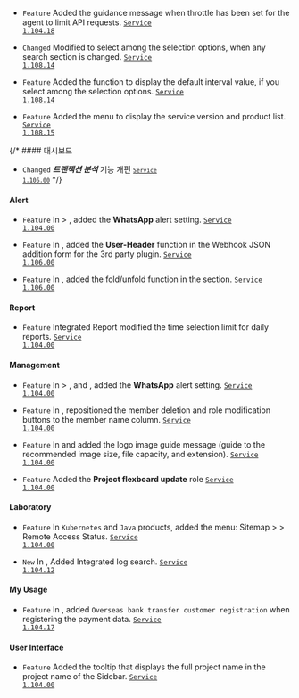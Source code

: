 - <code class="Feature">Feature</code> Added the guidance message when throttle has been set for the agent to limit API requests. <code class='changelog-service'><a href="../release-notes/service/service-1_104_x">Service 1.104.18​</a></code>

- <code class="Changed">Changed</code> Modified to select <Cmdname sid="default" className="uitext" /> among the <Cmdname sid="interval" className="uitext" /> selection options, when any <Cmdname sid="time" className="uitext" /> search section is changed. <code class='changelog-service'><a href="../release-notes/service/service-1_108_x">Service 1.108.14</a></code>

- <code class="Feature">Feature</code> Added the function to display the default interval value, if you select <Cmdname sid="default" className="uitext" /> among the <Cmdname sid="interval" className="uitext" /> selection options. <code class='changelog-service'><a href="../release-notes/service/service-1_108_x">Service 1.108.14</a></code>

- <code class="Feature">Feature</code> Added the <Cmdname sid="BTN06853" className="uitext" /> menu to display the service version and product list. <code class='changelog-service'><a href="../release-notes/service/service-1_108_x">Service 1.108.15</a></code>

{/* #### 대시보드​

- <code class="Changed">Changed</code> ***트랜잭션 분석*** 기능 개편 <code class='changelog-service'><a href="../release-notes/service/service-1_106_x"><code class='changelog-service'>Service 1.106.00​</code></a></code> */}

#### Alert​

- <code class="Feature">Feature</code> In <Cmdname sid="side_eventNoti" className="uitext" /> &gt; <Cmdname sid="alert_receive_settings_by_member" className="uitext" />, added the <b>WhatsApp</b> alert setting. <code class='changelog-service'><a href="../release-notes/service/service-1_104_x">Service 1.104.00</a></code>

- <code class="Feature">Feature</code> In <Cmdname sid="side_eventNoti" className="uitext" />, added the <b>User-Header</b> function in the Webhook JSON addition form for the 3rd party plugin. <code class='changelog-service'><a href="../release-notes/service/service-1_106_x">Service 1.106.00​</a></code>

- <code class="Feature">Feature</code> In <Cmdname sid="side_eventNoti" className="uitext" />, added the fold/unfold function in the <Cmdname sid="alert_receive_settings_by_member" className="uitext" /> section. <code class='changelog-service'><a href="../release-notes/service/service-1_106_x">Service 1.106.00​</a></code>

#### Report​

- <code class="Feature">Feature</code> <span class="uitext">Integrated Report</span> modified the time selection limit for daily reports. <code class='changelog-service'><a href="../release-notes/service/service-1_104_x">Service 1.104.00</a></code>

#### Management​

- <code class="Feature">Feature</code> In <Cmdname sid="manage_account_info" className="uitext" /> &gt; <Cmdname sid="account_user_phone" className="uitext" />, and <Cmdname sid="notification_setting" className="uitext" />, added the <b>WhatsApp</b> alert setting. <code class='changelog-service'><a href="../release-notes/service/service-1_104_x">Service 1.104.00</a></code>

- <code class="Feature">Feature</code> In <Cmdname sid="member_list" className="uitext" />, repositioned the member deletion and role modification buttons to the member name column. <code class='changelog-service'><a href="../release-notes/service/service-1_104_x">Service 1.104.00</a></code>

- <code class="Feature">Feature</code> In <Cmdname sid="side_createOrganization" className="uitext" /> and <Cmdname sid="side_organizationManagement" className="uitext" /> added the logo image guide message (guide to the recommended image size, file capacity, and extension). <code class='changelog-service'><a href="../release-notes/service/service-1_104_x">Service 1.104.00</a></code>

- <code class="Feature">Feature</code> Added the <b>Project flexboard update</b> role <code class='changelog-service'><a href="../release-notes/service/service-1_104_x">Service 1.104.00</a></code>

#### Laboratory

- <code class="Feature">Feature</code> In <code>Kubernetes</code> and <code>Java</code> products, added the menu: <span class="uitext">Sitemap</span>  &gt; <Cmdname sid="side_lab" className="uitext" /> &gt; <span class="uitext">Remote Access Status</span>. <code class='changelog-service'><a href="../release-notes/service/service-1_104_x">Service 1.104.00</a></code>

- <code class="New">New</code> In <Cmdname sid="side_lab" className="uitext" />, Added <span class="uitext">Integrated log search</span>. <code class='changelog-service'><a href="../release-notes/service/service-1_104_x">Service 1.104.12</a></code>

#### My Usage

- <code class="Feature">Feature</code> In <Cmdname sid="side_paymentInformation" className="uitext" />, added `Overseas bank transfer customer registration` when registering the payment data. <code class='changelog-service'><a href="../release-notes/service/service-1_104_x">Service 1.104.17</a></code>

#### User Interface

- <code class="Feature">Feature</code> Added the tooltip that displays the full project name in the project name of the Sidebar. <code class='changelog-service'><a href="../release-notes/service/service-1_104_x">Service 1.104.00</a></code>
